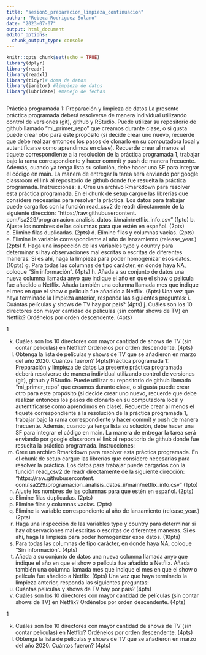 ```yaml
---
title: "sesion5_preparacion_limpieza_continuacion"
author: "Rebeca Rodriguez Solano"
date: "2023-07-07"
output: html_document
editor_options: 
  chunk_output_type: console
---
```


```r
knitr::opts_chunk$set(echo = TRUE)
library(dplyr)
library(readr)
library(readxl)
library(tidyr)# doma de datos
library(janitor) #limpieza de datos
library(lubridate) #manejo de fechas
```

```r

```

Práctica programada 1: Preparación y limpieza de datos
La presente práctica programada deberá resolverse de manera individual utilizando control de versiones (git),
github y RStudio.
Puede utilizar su repositorio de github llamado “mi_primer_repo” que creamos durante clase, o si gusta
puede crear otro para este propósito (si decide crear uno nuevo, recuerde que debe realizar entonces los pasos
de clonarlo en su computadora local y autentificarse como aprendimos en clase).
Recuerde crear al menos el tiquete correspondiente a la resolución de la práctica programada 1, trabajar
bajo la rama correspondiente y hacer commit y push de manera frecuente. Además, cuando ya tenga lista
su solución, debe hacer una SF para integrar el código en main.
La manera de entregar la tarea será enviando por google classroom el link al repositorio de github donde fue
resuelta la práctica programada.
Instrucciones:
a. Cree un archivo Rmarkdown para resolver esta práctica programada. En el chunk de setup cargue las
librerías que considere necesarias para resolver la práctica. Los datos para trabajar puede cargarlos con
la función read_csv2 de readr directamente de la siguiente dirección: “https://raw.githubusercontent.
com/isa229/programacion_analisis_datos_ii/main/netflix_info.csv” (1pto)
b. Ajuste los nombres de las columnas para que estén en español. (2pts)
c. Elimine filas duplicadas. (2pts)
d. Elimine filas y columnas vacías. (2pts)
e. Elimine la variable correspondiente al año de lanzamiento (release_year.) (2pts)
f. Haga una inspección de las variables type y country para determinar si hay observaciones mal escritas o
escritas de diferentes maneras. Si es ahí, haga la limpieza para poder homogenizar esos datos. (10pts)
g. Para todas las columnas de tipo carácter, en donde haya NA, coloque “Sin información”. (4pts)
h. Añada a su conjunto de datos una nueva columna llamada anyo que indique el año en que el show o
película fue añadido a Netflix. Añada también una columna llamada mes que indique el mes en que el
show o película fue añadido a Netflix. (6pts)
Una vez que haya terminado la limpieza anterior, responda las siguientes preguntas:
i. Cuántas películas y shows de TV hay por país? (4pts)
j. Cuáles son los 10 directores con mayor cantidad de películas (sin contar shows de TV) en Netflix?
Ordénelos por orden descendente. (4pts)

1

k. Cuáles son los 10 directores con mayor cantidad de shows de TV (sin contar películas) en Netflix?
Ordénelos por orden descendente. (4pts)
l. Obtenga la lista de películas y shows de TV que se añadieron en marzo del año 2020. Cuántos fueron?
(4pts)Práctica programada 1: Preparación y limpieza de datos
La presente práctica programada deberá resolverse de manera individual utilizando control de versiones (git),
github y RStudio.
Puede utilizar su repositorio de github llamado “mi_primer_repo” que creamos durante clase, o si gusta
puede crear otro para este propósito (si decide crear uno nuevo, recuerde que debe realizar entonces los pasos
de clonarlo en su computadora local y autentificarse como aprendimos en clase).
Recuerde crear al menos el tiquete correspondiente a la resolución de la práctica programada 1, trabajar
bajo la rama correspondiente y hacer commit y push de manera frecuente. Además, cuando ya tenga lista
su solución, debe hacer una SF para integrar el código en main.
La manera de entregar la tarea será enviando por google classroom el link al repositorio de github donde fue
resuelta la práctica programada.
Instrucciones:
a. Cree un archivo Rmarkdown para resolver esta práctica programada. En el chunk de setup cargue las
librerías que considere necesarias para resolver la práctica. Los datos para trabajar puede cargarlos con
la función read_csv2 de readr directamente de la siguiente dirección: “https://raw.githubusercontent.
com/isa229/programacion_analisis_datos_ii/main/netflix_info.csv” (1pto)
b. Ajuste los nombres de las columnas para que estén en español. (2pts)
c. Elimine filas duplicadas. (2pts)
d. Elimine filas y columnas vacías. (2pts)
e. Elimine la variable correspondiente al año de lanzamiento (release_year.) (2pts)
f. Haga una inspección de las variables type y country para determinar si hay observaciones mal escritas o
escritas de diferentes maneras. Si es ahí, haga la limpieza para poder homogenizar esos datos. (10pts)
g. Para todas las columnas de tipo carácter, en donde haya NA, coloque “Sin información”. (4pts)
h. Añada a su conjunto de datos una nueva columna llamada anyo que indique el año en que el show o
película fue añadido a Netflix. Añada también una columna llamada mes que indique el mes en que el
show o película fue añadido a Netflix. (6pts)
Una vez que haya terminado la limpieza anterior, responda las siguientes preguntas:
i. Cuántas películas y shows de TV hay por país? (4pts)
j. Cuáles son los 10 directores con mayor cantidad de películas (sin contar shows de TV) en Netflix?
Ordénelos por orden descendente. (4pts)

1

k. Cuáles son los 10 directores con mayor cantidad de shows de TV (sin contar películas) en Netflix?
Ordénelos por orden descendente. (4pts)
l. Obtenga la lista de películas y shows de TV que se añadieron en marzo del año 2020. Cuántos fueron?
(4pts)